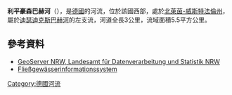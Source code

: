 {{No footnotes|time=2020-08-06T04:53:55+00:00}}
{{Coord|52|8|9|N|8|38|42|E|display=title}}

'''利平豪森巴赫河'''（{{lang-de|Lippinghauser Bach}}），是[[德國|德國]]的河流，位於該國西部，處於[[北萊茵-威斯特法倫州|北萊茵-威斯特法倫州]]，屬於[[迪瑟迪克斯巴赫河|迪瑟迪克斯巴赫河]]的左支流，河道全長3公里，流域面積5.5平方公里。

==參考資料==
* [http://www.geoserver.nrw.de/ GeoServer NRW, Landesamt für Datenverarbeitung und Statistik NRW]{{Wayback|url=http://www.geoserver.nrw.de/ |date=20161204115214 }}
* [http://www.fisdt.de/wrrl/page/begruessung.html Fließgewässerinformationssystem]{{Wayback|url=http://www.fisdt.de/wrrl/page/begruessung.html |date=20120808152043 }}

{{Germany-geo-stub}}
[[Category:德國河流|Category:德國河流]]